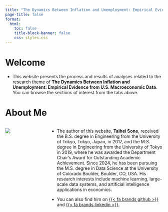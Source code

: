 ```yaml
---
title: "The Dynamics Between Inflation and Unemployment: Empirical Evidence from U.S. Macroeconomic Data"
page-title: false 
format:
  html:
    toc: false
    title-block-banner: false
    css: styles.css
---
```



# Welcome

::: {.justify}
- This website presents the process and results of analyses related to the research theme of **The Dynamics Between Inflation and Unemployment: Empirical Evidence from U.S. Macroeconomic Data**. You can browse the sections of interest from the tabs above.
:::

# About Me 

::: {.columns}
::: {.column width="25%"}
![](images/photo.jpg){.avatar}
:::

::: {.column width="75%"}
::: {.justify}
- The author of this website, **Taihei Sone**, received the B.S. degree in Engineering from the University of Tokyo, Tokyo, Japan, in 2017, and the M.S. degree in Engineering from the University of Tokyo in 2019, where he was awarded the Department Chair’s Award for Outstanding Academic Achievement. Since 2024, he has been pursuing the M.S. degree in Data Science at the University of Colorado Boulder, Boulder, CO, USA. His research interests include machine learning, large-scale data systems, and artificial intelligence applications in economics.

- You can also find him on [{{< fa brands github >}}](https://github.com/taso5789) and [{{< fa brands linkedin >}}](https://www.linkedin.com/in/taihei-sone-586102253/).
:::
:::
:::
